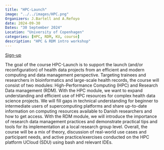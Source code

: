 ```yaml
---
title: "HPC-Launch"
image: "../../images/HPC.png"
Organizers: J.Bartell and A.Refoyo
date: 2024-09-30
Dates: "30 September 2024"
Location: "University of Copenhagen"
categories: [HPC, RDM, KU, course]
description: "HPC & RDM intro workshop"
---
```


[Sign-up](https://eventsignup.ku.dk/hpc-launch)

The goal of the course HPC-Launch is to support the launch (and/or reconfiguration) of health data projects from an efficient and modern computing and data management perspective. Targeting trainees and researchers in bioinformatics and large-scale health records, the course will consist of two modules: High-Performance Computing (HPC) and Research Data management (RDM). With the HPC module, we want to expand understanding and efficient use of HPC resources for complex health data science projects. We will fill gaps in technical understanding for beginner to intermediate users of supercomputing platforms and share up-to-date information on computing resources available to Danish researchers and how to get access. With the RDM module, we will introduce the importance of research data management practices and demonstrate practical tips and tools for its implementation at a local research group level. Overall, the course will be a mix of theory, discussion of real-world use cases and participant needs, and active practice/exercises conducted on the HPC platform UCloud (SDU) using bash and relevant IDEs.